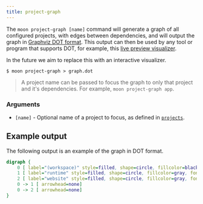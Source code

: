 ```yaml
---
title: project-graph
---
```


The `moon project-graph [name]` command will generate a graph of all configured projects, with edges
between dependencies, and will output the graph in
[Graphviz DOT format](https://graphviz.org/doc/info/lang.html). This output can then be used by any
tool or program that supports DOT, for example, this
[live preview visualizer](https://dreampuf.github.io/GraphvizOnline).

In the future we aim to replace this with an interactive visualizer.

```shell
$ moon project-graph > graph.dot
```

> A project name can be passed to focus the graph to only that project and it's dependencies. For
> example, `moon project-graph app`.

### Arguments

- `[name]` - Optional name of a project to focus, as defined in
  [`projects`](../config/workspace#projects).

## Example output

The following output is an example of the graph in DOT format.

```dot
digraph {
    0 [ label="(workspace)" style=filled, shape=circle, fillcolor=black, fontcolor=white]
    1 [ label="runtime" style=filled, shape=circle, fillcolor=gray, fontcolor=black]
    2 [ label="website" style=filled, shape=circle, fillcolor=gray, fontcolor=black]
    0 -> 1 [ arrowhead=none]
    0 -> 2 [ arrowhead=none]
}
```
